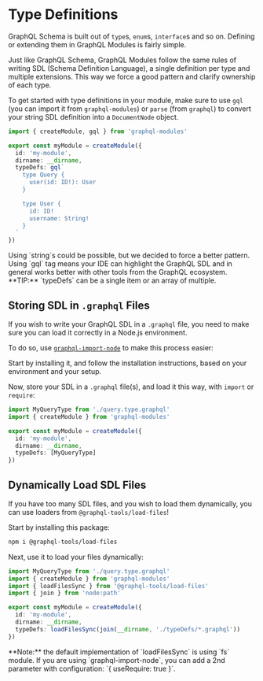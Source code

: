 
# Type Definitions

GraphQL Schema is built out of `type`s, `enum`s, `interface`s and so on. Defining or extending them in GraphQL Modules is fairly simple.

Just like GraphQL Schema, GraphQL Modules follow the same rules of writing SDL (Schema Definition Language), a single definition per type and multiple extensions. This way we force a good pattern and clarify ownership of each type.

To get started with type definitions in your module, make sure to use `gql` (you can import it from `graphql-modules`) or `parse` (from `graphql`) to convert your string SDL definition into a `DocumentNode` object.

```ts
import { createModule, gql } from 'graphql-modules'

export const myModule = createModule({
  id: 'my-module',
  dirname: __dirname,
  typeDefs: gql`
    type Query {
      user(id: ID!): User
    }

    type User {
      id: ID!
      username: String!
    }
  `
})
```

<Callout type="warning">
  Using `string`s could be possible, but we decided to force a better pattern.
  Using `gql` tag means your IDE can highlight the GraphQL SDL and in general
  works better with other tools from the GraphQL ecosystem.
</Callout>

<Callout>
  **TIP:** `typeDefs` can be a single item or an array of multiple.
</Callout>

## Storing SDL in `.graphql` Files

If you wish to write your GraphQL SDL in a `.graphql` file, you need to make sure you can load it correctly in a Node.js environment.

To do so, use [`graphql-import-node`](https://github.com/ardatan/graphql-import-node) to make this process easier:

Start by installing it, and follow the installation instructions, based on your environment and your setup.

Now, store your SDL in a `.graphql` file(s), and load it this way, with `import` or `require`:

```ts
import MyQueryType from './query.type.graphql'
import { createModule } from 'graphql-modules'

export const myModule = createModule({
  id: 'my-module',
  dirname: __dirname,
  typeDefs: [MyQueryType]
})
```

## Dynamically Load SDL Files

If you have too many SDL files, and you wish to load them dynamically, you can use loaders from `@graphql-tools/load-files`!

Start by installing this package:

```sh npm2yarn
npm i @graphql-tools/load-files
```

Next, use it to load your files dynamically:

```ts
import MyQueryType from './query.type.graphql'
import { createModule } from 'graphql-modules'
import { loadFilesSync } from '@graphql-tools/load-files'
import { join } from 'node:path'

export const myModule = createModule({
  id: 'my-module',
  dirname: __dirname,
  typeDefs: loadFilesSync(join(__dirname, './typeDefs/*.graphql'))
})
```

<Callout>
**Note:** the default implementation of `loadFilesSync` is using `fs` module. If you are using `graphql-import-node`, you can add a 2nd parameter with configuration: `{ useRequire: true }`.
</Callout>
